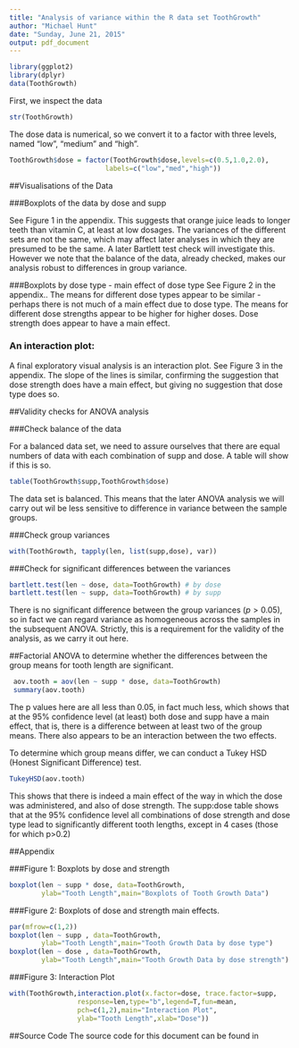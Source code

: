 ```yaml
---
title: "Analysis of variance within the R data set ToothGrowth"
author: "Michael Hunt"
date: "Sunday, June 21, 2015"
output: pdf_document
---
```


```r
library(ggplot2)
library(dplyr)
data(ToothGrowth)
```
First, we inspect the data
```r
str(ToothGrowth)
```
The dose data is numerical, so we convert it to a factor with three levels, named "low", "medium" and "high".

```r
ToothGrowth$dose = factor(ToothGrowth$dose,levels=c(0.5,1.0,2.0),
                        labels=c("low","med","high"))
```

##Visualisations of the Data

###Boxplots of the data by dose and supp

See Figure 1 in the appendix. 
This suggests that orange juice leads to longer teeth than vitamin C, at least at low dosages. The variances of the different sets are not the same, which may affect later analyses in which they are presumed to be the same. A later Bartlett test check will investigate this. However we note that the balance of the data, already checked, makes our analysis robust to differences in group variance.

###Boxplots by dose type - main effect of dose type
See Figure 2 in the appendix.. The means for different dose types appear to be similar - perhaps there is not much of a main effect due to dose type. The means for different dose strengths appear to be higher for higher doses. Dose strength does appear to have a main effect.

### An interaction plot:
A final exploratory visual analysis is an interaction plot. See Figure 3 in the appendix. The slope of the lines is similar, confirming the suggestion that dose strength does have a main effect, but giving no suggestion that dose type does so.

##Validity checks for ANOVA analysis

###Check balance of the data

For a balanced data set, we need to assure ourselves that there are equal numbers of data with each combination of supp and dose. A table will show if this is so.

```r
table(ToothGrowth$supp,ToothGrowth$dose)
```
The data set is balanced. This means that the later ANOVA analysis we will carry out wil be less sensitive to difference in variance between the sample groups.

###Check group variances
```r
with(ToothGrowth, tapply(len, list(supp,dose), var))
```
###Check for significant differences between the variances
```r
bartlett.test(len ~ dose, data=ToothGrowth) # by dose
bartlett.test(len ~ supp, data=ToothGrowth) # by supp
```
There is no significant difference between the group variances ($p>0.05$), so in fact we can regard variance as homogeneous across the samples in the subsequent ANOVA. Strictly, this is a requirement for the validity of the analysis, as we carry it out here.

##Factorial ANOVA to determine whether the differences between the group means for tooth length are significant.
```r
 aov.tooth = aov(len ~ supp * dose, data=ToothGrowth)
 summary(aov.tooth)
```
The p values here are all less than $0.05$, in fact much less, which shows that at the 95% confidence level (at least) both dose and supp have a main effect, that is, there is a difference between at least two of the group means. There also appears to be an interaction between the two effects.

To determine which group means differ, we can conduct a Tukey HSD (Honest Significant Difference) test.

```r
TukeyHSD(aov.tooth)
```
This shows that there is indeed a main effect of the way in which the dose was administered, and also of dose strength.
The supp:dose table shows that at the 95% confidence level all combinations of dose strength and dose type lead to significantly different tooth lengths, except in 4 cases (those for which p>0.2)

##Appendix

###Figure 1: Boxplots by dose and strength

```r
boxplot(len ~ supp * dose, data=ToothGrowth,
        ylab="Tooth Length",main="Boxplots of Tooth Growth Data")
```

###Figure 2: Boxplots of dose and strength main effects.

```r
par(mfrow=c(1,2))
boxplot(len ~ supp , data=ToothGrowth,
        ylab="Tooth Length",main="Tooth Growth Data by dose type")
boxplot(len ~ dose , data=ToothGrowth,
        ylab="Tooth Length",main="Tooth Growth Data by dose strength")
```

###Figure 3: Interaction Plot

```r
with(ToothGrowth,interaction.plot(x.factor=dose, trace.factor=supp,
                 response=len,type="b",legend=T,fun=mean,
                 pch=c(1,2),main="Interaction Plot",
                 ylab="Tooth Length",xlab="Dose"))
```

##Source Code
The source code for this document can be found in 